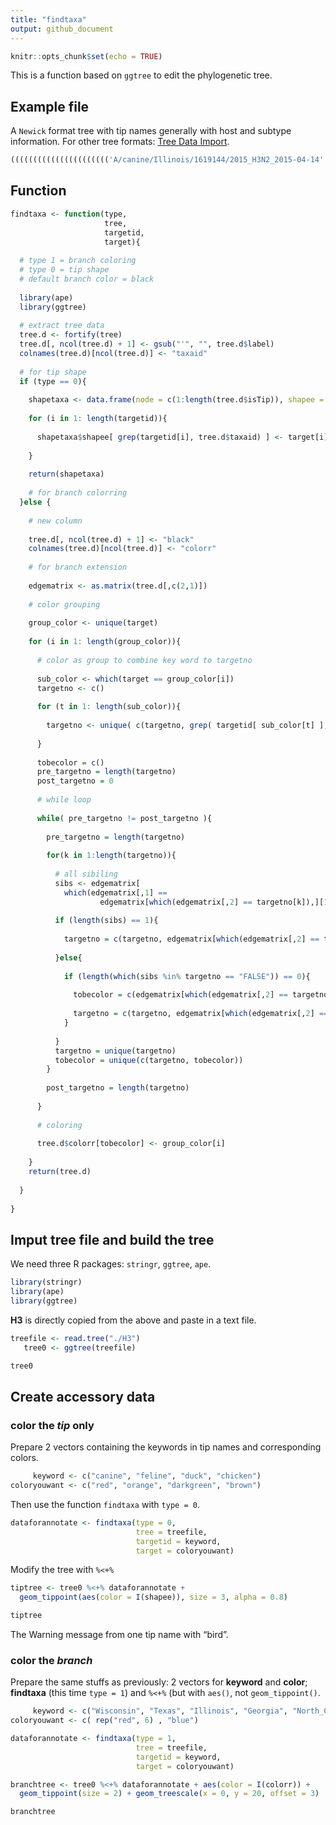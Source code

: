 ```yaml
---
title: "findtaxa"
output: github_document
---
```


```r
knitr::opts_chunk$set(echo = TRUE)
```

This is a function based on `ggtree` to edit the phylogenetic tree.

## Example file

A `Newick` format tree with tip names generally with host and subtype information. For other tree formats: [Tree Data Import](https://bioconductor.org/packages/devel/bioc/vignettes/ggtree/inst/doc/treeImport.html).


```r

(((((((((((((((((((((('A/canine/Illinois/1619144/2015_H3N2_2015-04-14':8.3E-4,'A/canine/Georgia/95391/2015_H3N2_2015-07-13':5.4E-4):6.8E-4,'A/canine/Illinois/12191/2015_H3N2_2015-04-15':0.00169):5.4E-4,('A/canine/Illinois/0843093/2015_H3N2_2015-03-30':5.4E-4,'A/canine/Korea/0589318/2015_H3N2_2015-03-05':6.8E-4):5.4E-4):5.4E-4,(('A/canine/Indiana/96198/2015_H3N2_2015-07-02':0.00481,'A/canine/North_Carolina/109904/2015_H3N2_2015-07-29':8.3E-4):0.00873,('A/canine/Wisconsin/19137/2016_H3N2_2016-02-08':7.3E-4,'A/canine/Texas/343907/2015_H3N2_2015-12-22':6.3E-4):0.0014):5.7E-4):0.00247,'A/canine/Korea/BD-1/2013_H3N2_2013-05-30':0.00127):6.8E-4,'A/canine/Korea/DG1/2014_H3N2_2014-02-13':0.00619):0.00186,'A/canine/Korea/S1/2012_H3N2_2012-11-05':0.00684):0.00126,(((('A/feline/Korea/FY028/2010_H3N2_2010-10-15':0.00247,'A/canine/Korea/CY009/2010_H3N2_2010-10-15':0.00185):5.4E-4,('A/canine/Korea/CY005/2010_H3N2_2010-10-15':6.8E-4,'A/canine/Korea/CY001/2010_H3N2_2010-10-15':0.00244):5.4E-4):5.4E-4,('A/feline/Korea/FY029/2010_H3N2_2010-10-15':0.00184,'A/feline/Korea/FY027/2010_H3N2_2010-10-15':0.00246):5.0E-4):0.00185,('A/feline/Korea/02/2011_H3N2_2011-10-15':0.01252,'A/canine/Korea/KRIBB01/2011_H3N2_2011-11-01':5.4E-4):0.0037):6.9E-4):0.00308,(((((((('A/canine/Beijing/305/2009_H3N2_2009-12-13':6.8E-4,'A/canine/Beijing/295/2009_H3N2_2009-12-14':0.00126):0.00186,'A/canine/Beijing/418/2010_H3N2_2010-01-08':0.00126):5.4E-4,'A/canine/Beijing/253/2009_H3N2_2009-12-09':5.4E-4):5.9E-4,(('A/canine/Beijing/362/2009_H3N2_2009-12-17':0.00186,'A/canine/Beijing/420/2010_H3N2_2010-01-08':6.8E-4):0.00177,'A/canine/Beijing/364/2009_H3N2_2009-12-17':5.3E-4):0.00126):5.3E-4,'A/canine/Beijing/359/2009_H3N2_2009-12-17':5.4E-4):5.3E-4,'A/canine/Beijing/511/2010_H3N2_2010-01-03':0.00212):0.00126,'A/canine/Beijing/1028/2010_H3N2_2010-02-02':5.4E-4):0.00198,'A/canine/Jiangsu/06/2010_H3N2_2010-06-15':0.00186):5.4E-4):5.4E-4,((('A/canine/Liaoning/1585/2010_H3N2_2010-04-06':0.00184,'A/canine/Liaoning/1578/2010_H3N2_2010-04-06':0.00127):5.4E-4,'A/canine/Zhejiang/1/2010_H3N2_2010-09-30':0.00126):6.8E-4,('A/feline/Korea/01/2010_H3N2_2010-03-15':6.8E-4,'A/feline/Korea/01/2010_H3N2_a_2010-03-15':5.4E-4):0.00246):5.4E-4):5.4E-4,(((((('A/canine/Liaoning/27/2012_H3N2_2012-04-11':5.4E-4,'A/canine/Heilongjiang/L1/2013_H3N2_2013-03-10':6.8E-4):0.00126,('A/canine/Guangdong/05/2011_H3N2_2011-02-15':0.00244,'A/canine/Nanjing/11/2012_H3N2_2012-11-15':0.00308):5.4E-4):5.4E-4,('A/canine/Guangdong/12/2012_H3N2_2012-09-15':5.4E-4,'A/canine/Guangdong/23/2012_H3N2_2012-09-18':5.4E-4):0.00519):8.0E-4,'A/canine/Guangdong/04/2011_H3N2_2011-02-15':0.01795):0.0015,(('A/canine/Guangdong/1/2011_H3N2_2011-02-15':0.00127,'A/canine/Guangdong/3/2011_H3N2_2011-03-15':0.00372):8.7E-4,('A/canine/Guangdong/2/2011_H3N2_2011-02-15':0.00206,'A/feline/Heilongjiang/ZH/2014_H3N2_2014-02-17':0.00227):0.00186):0.00241):5.4E-4,((('A/canine/Jiangsu/01/2009_H3N2_2009-12-15':0.00246,'A/canine/Jiangsu/02/2010_H3N2_2010-03-15':0.00185):5.4E-4,'A/canine/Jiangsu/03/2010_H3N2_2010-04-15':6.8E-4):5.4E-4,('A/canine/Jiangsu/05/2010_H3N2_2010-05-15':6.8E-4,'A/canine/Jiangsu/04/2010_H3N2_2010-05-15':6.8E-4):6.8E-4):0.00186):6.3E-4):0.00308,(('A/canine/Korea/1/2010_H3N1_2010-02-05':5.4E-4,'A/canine/Korea/01/2007_H3N2_2007-05-15':0.00185):6.8E-4,('A/canine/Korea/MV1/2012_H3N2_2012-11-07':0.00247,'A/canine/Korea/VC378/2012_H3N2_2012-03-13':5.4E-4):5.4E-4):5.0E-4):0.00312,((('A/canine/Guangdong/2/2007_H3N2_2007-10-18':5.0E-4,'A/feline/Guangdong/1/2011_H3N2_2011-08-10':0.00185):5.4E-4,'A/canine/Guangdong/1/2007_H3N2_2007-04-18':6.8E-4):7.4E-4,'A/canine/Guangdong/2/2006_H3N2_2006-08-15':0.00363):0.00372):5.4E-4,'A/feline/Guangdong/1/2012_H3N2_2012-11-15':0.00547):0.00101,'A/canine/Guangdong/1/2006_H3N2_2006-06-15':0.00355):0.01161,(('A/duck/Korea/U14-2/2007_H3N2_2007-05-15':0.02024,'A/duck/Korea/JS53/2004_H3N2_2004-12-05':0.0013):0.00141,'A/aquatic_bird/Korea/JN-2/2006_H3N2_2006-99-99':0.00289):0.00518):0.01259,(((((((('A/duck/Korea/LPM66/2006_H3N2_2006-99-99':6.8E-4,'A/duck/Korea/LPM56/2005_H3N2_2005-99-99':5.4E-4):5.4E-4,'A/chicken/Korea/LPM67/2006_H3N2_2006-99-99':5.4E-4):0.00126,'A/chicken/Korea/LPM61/2005_H3N2_2005-99-99':0.00126):6.8E-4,('A/duck/Korea/LPM36/2005_H3N6_2005-99-99':0.00245,'A/duck/Korea/LPM38/2005_H3N6_2005-99-99':6.8E-4):5.4E-4):5.4E-4,('A/duck/Korea/LPM91/2006_H3N2_2006-99-99':0.00185,'A/duck/Korea/LPM92/2006_H3N2_2006-99-99':5.4E-4):0.00431):7.1E-4,'A/chicken/Korea/LPM88/2006_H3N2_2006-99-99':0.00618):0.00155,'A/duck/Korea/U14-1/2007_H3N2_2007-05-15':0.01471):0.01399,('A/chicken/Korea/S6/03_H3N2_2003-99-99':0.00476,'A/duck/Korea/U2-5/2007_H3N8_2007-05-01':0.0302):0.00461):0.00222):0.00173,((((((((('A/chicken/Korea/LPM43/2005_H3N2_2005-99-99':6.7E-4,'A/chicken/Korea/LPM44/2005_H3N2_2005-99-99':5.4E-4):0.00185,'A/duck/Korea/LPM22/2005_H3N2_2005-99-99':5.4E-4):5.4E-4,'A/duck/Korea/LPM23/2005_H3N2_2005-99-99':5.4E-4):0.00245,'A/duck/Korea/LPM18/2004_H3N2_2004-99-99':5.4E-4):6.8E-4,'A/chicken/Korea/LPM17/2004_H3N2_2004-99-99':5.4E-4):0.00185,'A/duck/Korea/LPM01/2004_H3N2_2004-99-99':0.00126):6.8E-4,'A/chicken/Korea/LPM03/2004_H3N2_2004-99-99':0.00126):6.8E-4,'A/duck/Korea/LPM09/2004_H3N2_2004-99-99':0.00307):0.0068,'A/duck/Korea/LPM86/2006_H3N2_2006-99-99':0.02334):0.0075):0.00704,(('A/duck/Korea/HP69/2007_H3N6_2007-11-29':0.00113,'A/duck/Korea/HP68/2007_H3N6_2007-11-30':0.0026):0.01106,'A/duck/Korea/U10-2/2007_H3N6_2007-05-09':0.00872):0.03788):0.00576,('A/duck/Korea/U12/2007_H3N2_2007-05-10':0.01335,'A/duck/Korea/A122/10_H3N6_2010-11-15':0.06043):0.02272):0.03652,(((((('A/muscovy_duck/Vietnam/LBM189/2012_H3N2_2012-99-99':5.4E-4,'A/muscovy_duck/Vietnam/LBM201/2012_H3N2_2012-07-11':5.4E-4):0.00219,'A/muscovy_duck/Vietnam/LBM437/2013_H3N8_2013-06-05':0.00705):0.00126,'A/duck/Vietnam/LBM211/2012_H3N8_2012-07-11':0.00666):5.3E-4,('A/muscovy_duck/Vietnam/LBM115/2012_H3N2_2012-07-11':0.00313,'A/duck/Hunan/S1824/2012_H3N8_2012-03-24':0.01275):0.00246):0.00501,(((('A/duck/Zhejiang/D1-1/2013_H3N6_2013-11-14':5.4E-4,'A/duck/Zhejiang/D1-3/2013_H3N6_2013-11-14':6.8E-4):0.00126,'A/duck/Anhui/D293/2014_H3N2_2014-02-04':0.00248):0.00238,'A/chicken/Guangdong/G1863/2014_H3N0_2014-04-16':0.01468):0.00375,'A/duck/Zhejiang/5/2011_H3N3_2011-06-15':0.00899):5.3E-4):0.00574,'A/duck/Shanghai/SH1/2013_H3N2_2013-04-26':0.01411):0.04708):0.01376,'A/duck/Vietnam/OIE-2382/2009_H3N2_2009-99-99':0.08538);


```




## Function


```r

findtaxa <- function(type, 
                     tree, 
                     targetid, 
                     target){
  
  # type 1 = branch coloring 
  # type 0 = tip shape
  # default branch color = black
  
  library(ape)
  library(ggtree)
  
  # extract tree data
  tree.d <- fortify(tree)
  tree.d[, ncol(tree.d) + 1] <- gsub("'", "", tree.d$label)
  colnames(tree.d)[ncol(tree.d)] <- "taxaid"
  
  # for tip shape
  if (type == 0){
    
    shapetaxa <- data.frame(node = c(1:length(tree.d$isTip)), shapee = NA)
    
    for (i in 1: length(targetid)){
      
      shapetaxa$shapee[ grep(targetid[i], tree.d$taxaid) ] <- target[i]
      
    }
    
    return(shapetaxa)
    
    # for branch colorring     
  }else {
    
    # new column
    
    tree.d[, ncol(tree.d) + 1] <- "black"
    colnames(tree.d)[ncol(tree.d)] <- "colorr"
    
    # for branch extension
    
    edgematrix <- as.matrix(tree.d[,c(2,1)])
    
    # color grouping 
    
    group_color <- unique(target)
    
    for (i in 1: length(group_color)){
      
      # color as group to combine key word to targetno
      
      sub_color <- which(target == group_color[i])
      targetno <- c()
      
      for (t in 1: length(sub_color)){
        
        targetno <- unique( c(targetno, grep( targetid[ sub_color[t] ], tree.d$taxaid)) )
        
      }
      
      tobecolor = c()
      pre_targetno = length(targetno)
      post_targetno = 0
      
      # while loop 
      
      while( pre_targetno != post_targetno ){
        
        pre_targetno = length(targetno)
        
        for(k in 1:length(targetno)){
          
          # all sibiling 
          sibs <- edgematrix[
            which(edgematrix[,1] == 
                    edgematrix[which(edgematrix[,2] == targetno[k]),][1]),][,2]
          
          if (length(sibs) == 1){
            
            targetno = c(targetno, edgematrix[which(edgematrix[,2] == targetno[k]),][1])
            
          }else{
            
            if (length(which(sibs %in% targetno == "FALSE")) == 0){
              
              tobecolor = c(edgematrix[which(edgematrix[,2] == targetno[k]),][1], tobecolor)
              
              targetno = c(targetno, edgematrix[which(edgematrix[,2] == targetno[k]),][1])
            }
            
          }
          targetno = unique(targetno)
          tobecolor = unique(c(targetno, tobecolor))
        }
        
        post_targetno = length(targetno)
        
      }
      
      # coloring
      
      tree.d$colorr[tobecolor] <- group_color[i]
      
    }
    return(tree.d)    
    
  }
  
}


```


## Imput tree file and build the tree

We need three R packages: `stringr`, `ggtree`, `ape`.

```r

library(stringr)
library(ape)
library(ggtree)

```

**H3** is directly copied from the above and paste in a text file.

```r

treefile <- read.tree("./H3")
   tree0 <- ggtree(treefile)

```

```r

tree0

```

## Create accessory data 

### color the *tip* only

Prepare 2 vectors containing the keywords in tip names and corresponding colors.

```r

     keyword <- c("canine", "feline", "duck", "chicken")
coloryouwant <- c("red", "orange", "darkgreen", "brown") 

```

Then use the function `findtaxa` with `type = 0`.   

```r

dataforannotate <- findtaxa(type = 0, 
                            tree = treefile, 
                            targetid = keyword,
                            target = coloryouwant)

```

Modify the tree with `%<+%`

```r

tiptree <- tree0 %<+% dataforannotate + 
  geom_tippoint(aes(color = I(shapee)), size = 3, alpha = 0.8)


```

```r

tiptree

```

The Warning message from one tip name with "bird".


### color the *branch*

Prepare the same stuffs as previously: 2 vectors for **keyword** and **color**; **findtaxa** (this time `type = 1`) and `%<+%` (but with `aes()`, not `geom_tippoint()`.

```r

     keyword <- c("Wisconsin", "Texas", "Illinois", "Georgia", "North_Carolina", "Indiana", "Korea")
coloryouwant <- c( rep("red", 6) , "blue") 

```

```r

dataforannotate <- findtaxa(type = 1, 
                            tree = treefile, 
                            targetid = keyword,
                            target = coloryouwant)


```


```r

branchtree <- tree0 %<+% dataforannotate + aes(color = I(colorr)) + 
  geom_tippoint(size = 2) + geom_treescale(x = 0, y = 20, offset = 3)


```
```r

branchtree

```



